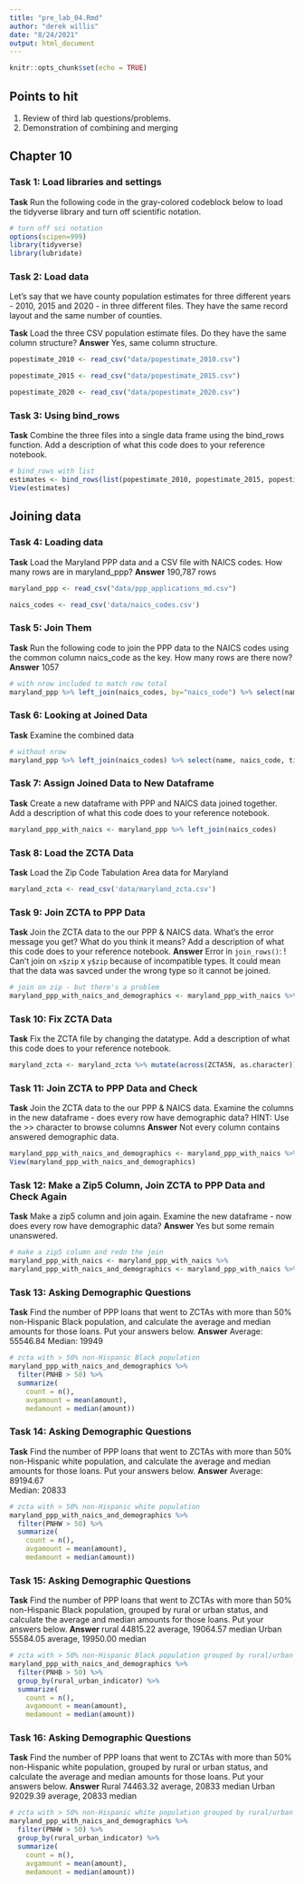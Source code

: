 ```yaml
---
title: "pre_lab_04.Rmd"
author: "derek willis"
date: "8/24/2021"
output: html_document
---
```


```r
knitr::opts_chunk$set(echo = TRUE)
```

## Points to hit
1. Review of third lab questions/problems.
2. Demonstration of combining and merging

## Chapter 10

### Task 1: Load libraries and settings
**Task** Run the following code in the gray-colored codeblock below to load the tidyverse library and turn off scientific notation.  

```r
# turn off sci notation
options(scipen=999)
library(tidyverse)
library(lubridate)
```

### Task 2: Load data
Let's say that we have county population estimates for three different years - 2010, 2015 and 2020 - in three different files. They have the same record layout and the same number of counties.

**Task** Load the three CSV population estimate files. Do they have the same column structure?
**Answer**
Yes, same column structure.
```r
popestimate_2010 <- read_csv("data/popestimate_2010.csv")
```

```r
popestimate_2015 <- read_csv("data/popestimate_2015.csv")
```

```r
popestimate_2020 <- read_csv("data/popestimate_2020.csv")
```


### Task 3: Using bind_rows
**Task** Combine the three files into a single data frame using the bind_rows function. Add a description of what this code does to your reference notebook.

```r
# bind_rows with list
estimates <- bind_rows(list(popestimate_2010, popestimate_2015, popestimate_2020))
View(estimates)
```

## Joining data

### Task 4: Loading data
**Task** Load the Maryland PPP data and a CSV file with NAICS codes. How many rows are in maryland_ppp?
**Answer**
190,787 rows
```r
maryland_ppp <- read_csv("data/ppp_applications_md.csv")
```

```r
naics_codes <- read_csv('data/naics_codes.csv')
```

### Task 5: Join Them
**Task** Run the following code to join the PPP data to the NAICS codes using the common column naics_code as the key. How many rows are there now?
**Answer**
1057
```r
# with nrow included to match row total
maryland_ppp %>% left_join(naics_codes, by="naics_code") %>% select(name, naics_code, title) %>% nrow()
```
### Task 6: Looking at Joined Data
**Task** Examine the combined data

```r
# without nrow
maryland_ppp %>% left_join(naics_codes) %>% select(name, naics_code, title)
```

### Task 7: Assign Joined Data to New Dataframe
**Task** Create a new dataframe with PPP and NAICS data joined together. Add a description of what this code does to your reference notebook.

```r
maryland_ppp_with_naics <- maryland_ppp %>% left_join(naics_codes)
```

### Task 8: Load the ZCTA Data
**Task** Load the Zip Code Tabulation Area data for Maryland

```r
maryland_zcta <- read_csv('data/maryland_zcta.csv')
```

### Task 9: Join ZCTA to PPP Data
**Task** Join the ZCTA data to the our PPP & NAICS data. What's the error message you get? What do you think it means? Add a description of what this code does to your reference notebook.
**Answer**
Error in `join_rows()`:
! Can't join on `x$zip` x `y$zip` because of incompatible types. It could mean that the data was savced under the wrong type so it cannot be joined.
```r
# join on zip - but there's a problem
maryland_ppp_with_naics_and_demographics <- maryland_ppp_with_naics %>% left_join(maryland_zcta, by=c("zip"="ZCTA5N"))
```
### Task 10: Fix ZCTA Data
**Task** Fix the ZCTA file by changing the datatype. Add a description of what this code does to your reference notebook.

```r
maryland_zcta <- maryland_zcta %>% mutate(across(ZCTA5N, as.character))
```

### Task 11: Join ZCTA to PPP Data and Check
**Task** Join the ZCTA data to the our PPP & NAICS data. Examine the columns in the new dataframe - does every row have demographic data? HINT: Use the >> character to browse columns
**Answer**
Not every column contains answered demographic data. 
```r
maryland_ppp_with_naics_and_demographics <- maryland_ppp_with_naics %>% left_join(maryland_zcta, by=c("zip"="ZCTA5N"))
View(maryland_ppp_with_naics_and_demographics)
```

### Task 12: Make a Zip5 Column, Join ZCTA to PPP Data and Check Again
**Task** Make a zip5 column and join again. Examine the new dataframe - now does every row have demographic data?
**Answer**
Yes but some remain unanswered.
```r
# make a zip5 column and redo the join
maryland_ppp_with_naics <- maryland_ppp_with_naics %>%  
maryland_ppp_with_naics_and_demographics <- maryland_ppp_with_naics %>% left_join(maryland_zcta, by=c("zip5"="ZCTA5N"))
```

### Task 13: Asking Demographic Questions
**Task** Find the number of PPP loans that went to ZCTAs with more than 50% non-Hispanic Black population, and calculate the average and median amounts for those loans. Put your answers below.
**Answer**
Average: 55546.84
Median: 19949
```r
# zcta with > 50% non-Hispanic Black population
maryland_ppp_with_naics_and_demographics %>%
  filter(PNHB > 50) %>%
  summarize(
    count = n(),
    avgamount = mean(amount),
    medamount = median(amount))
```


### Task 14: Asking Demographic Questions
**Task** Find the number of PPP loans that went to ZCTAs with more than 50% non-Hispanic white population, and calculate the average and median amounts for those loans. Put your answers below.
**Answer**
Average: 89194.67	
Median: 20833

```r
# zcta with > 50% non-Hispanic white population
maryland_ppp_with_naics_and_demographics %>%
  filter(PNHW > 50) %>%
  summarize(
    count = n(),
    avgamount = mean(amount),
    medamount = median(amount))
```

### Task 15: Asking Demographic Questions
**Task** Find the number of PPP loans that went to ZCTAs with more than 50% non-Hispanic Black population, grouped by rural or urban status, and calculate the average and median amounts for those loans. Put your answers below.
**Answer**
rural 44815.22 average, 19064.57 median
Urban 55584.05 average, 19950.00	median

```r
# zcta with > 50% non-Hispanic Black population grouped by rural/urban
maryland_ppp_with_naics_and_demographics %>%
  filter(PNHB > 50) %>%
  group_by(rural_urban_indicator) %>%
  summarize(
    count = n(),
    avgamount = mean(amount),
    medamount = median(amount))
```

### Task 16: Asking Demographic Questions
**Task** Find the number of PPP loans that went to ZCTAs with more than 50% non-Hispanic white population, grouped by rural or urban status, and calculate the average and median amounts for those loans. Put your answers below.
**Answer**
Rural 74463.32 average, 20833	median
Urban 92029.39 average, 20833	median
```r
# zcta with > 50% non-Hispanic white population grouped by rural/urban
maryland_ppp_with_naics_and_demographics %>%
  filter(PNHW > 50) %>%
  group_by(rural_urban_indicator) %>%
  summarize(
    count = n(),
    avgamount = mean(amount),
    medamount = median(amount))
```
